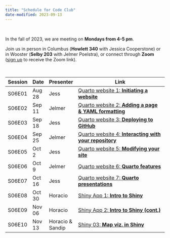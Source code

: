 ```yaml
---
title: "Schedule for Code Club"
date-modified: 2023-09-13
---
```


<br>

In the fall of 2023, we are meeting on **Mondays from 4-5 pm**.

Join us in person in Columbus (**Howlett 340** with Jessica Cooperstone)
or in Wooster (**Selby 203** with Jelmer Poelstra),
or connect through **Zoom**
([sign up](https://forms.gle/eYkMvmJShrcANUrt5) to receive the Zoom link).

<br>

| Session | Date    | Presenter | Link                                                                              |
|---------|---------|-----------|-----------------------------------------------------------------------------------|
| S06E01  | Aug 28  | Jess      | [Quarto website 1: **Initiating a website**](/posts/website_01_initiation/)       |
| S06E02  | Sep 11  | Jelmer    | [Quarto website 2: **Adding a page & YAML formatting**](/posts/website_02/)       |
| S06E03  | Sep 18  | Jess      | [Quarto website 3: **Deploying to GitHub**](/posts/website_03_deploy-github/)     |
| S06E04  | Sep 25  | Jelmer    | [Quarto website 4: **Interacting with your repository**](/posts/website_04/)      |
| S06E05  | Oct 2   | Jess      | [Quarto website 5: **Modifying your site**](/posts/website_05)                    |
| S06E06  | Oct 9   | Jelmer    | [Quarto website 6: **Quarto features**](/posts/website_06)                        |
| S06E07  | Oct 16  | Jess      | [Quarto website 7: **Quarto presentations** ](/posts/website_07_presentation)     |
| S06E08  | Oct 30  | Horacio   | [Shiny App 1: **Intro to Shiny** ](/posts/shiny_01)                               |
| S06E09  | Nov 06  | Horacio   | [Shiny App 2: **Intro to Shiny (cont.)** ](/posts/shiny_02)                       |
| S06E10  | Nov 13  | Horacio & Sandip   | [Shiny 03: **Map viz. in Shiny** ](/posts/shiny_03)                       |